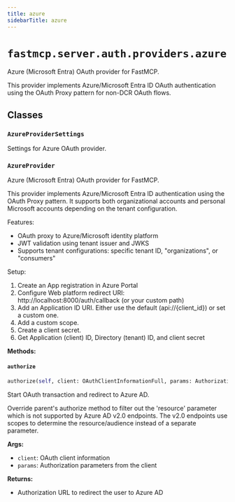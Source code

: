 ```yaml
---
title: azure
sidebarTitle: azure
---
```


# `fastmcp.server.auth.providers.azure`


Azure (Microsoft Entra) OAuth provider for FastMCP.

This provider implements Azure/Microsoft Entra ID OAuth authentication
using the OAuth Proxy pattern for non-DCR OAuth flows.


## Classes

### `AzureProviderSettings` <sup><a href="https://github.com/jlowin/fastmcp/blob/main/src/fastmcp/server/auth/providers/azure.py#L29" target="_blank"><Icon icon="github" style="width: 14px; height: 14px;" /></a></sup>


Settings for Azure OAuth provider.


### `AzureProvider` <sup><a href="https://github.com/jlowin/fastmcp/blob/main/src/fastmcp/server/auth/providers/azure.py#L60" target="_blank"><Icon icon="github" style="width: 14px; height: 14px;" /></a></sup>


Azure (Microsoft Entra) OAuth provider for FastMCP.

This provider implements Azure/Microsoft Entra ID authentication using the
OAuth Proxy pattern. It supports both organizational accounts and personal
Microsoft accounts depending on the tenant configuration.

Features:
- OAuth proxy to Azure/Microsoft identity platform
- JWT validation using tenant issuer and JWKS
- Supports tenant configurations: specific tenant ID, "organizations", or "consumers"

Setup:
1. Create an App registration in Azure Portal
2. Configure Web platform redirect URI: http://localhost:8000/auth/callback (or your custom path)
3. Add an Application ID URI. Either use the default (api://{client_id}) or set a custom one.
4. Add a custom scope.
5. Create a client secret.
6. Get Application (client) ID, Directory (tenant) ID, and client secret


**Methods:**

#### `authorize` <sup><a href="https://github.com/jlowin/fastmcp/blob/main/src/fastmcp/server/auth/providers/azure.py#L228" target="_blank"><Icon icon="github" style="width: 14px; height: 14px;" /></a></sup>

```python
authorize(self, client: OAuthClientInformationFull, params: AuthorizationParams) -> str
```

Start OAuth transaction and redirect to Azure AD.

Override parent's authorize method to filter out the 'resource' parameter
which is not supported by Azure AD v2.0 endpoints. The v2.0 endpoints use
scopes to determine the resource/audience instead of a separate parameter.

**Args:**
- `client`: OAuth client information
- `params`: Authorization parameters from the client

**Returns:**
- Authorization URL to redirect the user to Azure AD

